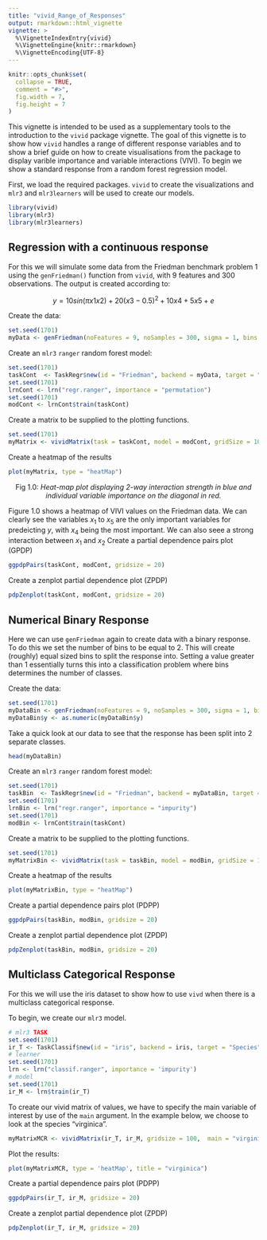 ```yaml
---
title: "vivid_Range_of_Responses"
output: rmarkdown::html_vignette
vignette: >
  %\VignetteIndexEntry{vivid}
  %\VignetteEngine{knitr::rmarkdown}
  %\VignetteEncoding{UTF-8}
---
```


```r
knitr::opts_chunk$set(
  collapse = TRUE,
  comment = "#>",
  fig.width = 7,
  fig.height = 7
)
```

This vignette is intended to be used as a supplementary tools to the introduction to the `vivid` package vignette. The goal of this vignette is to show how `vivid` handles a range of different response variables and to show a brief guide on how to create visualisations from the package to display varible importance and variable interactions (VIVI). To begin we show a standard response from a random forest regression model. 

First, we load the required packages. `vivid` to create the visualizations and `mlr3` and `mlr3learners` will be used to create our models. 

```r
library(vivid)
library(mlr3)  
library(mlr3learners)
```


## Regression with a continuous response

For this we will simulate some data from the Friedman benchmark problem 1 using the `genFriedman()` function from `vivid`, with 9 features and 300 observations. The output is created according to:

<center>
$$y = 10 sin(π x1 x2) + 20 (x3 - 0.5)^2 + 10 x4 + 5 x5 + e$$
</center>


Create  the data:
```r
set.seed(1701)
myData <- genFriedman(noFeatures = 9, noSamples = 300, sigma = 1, bins = NULL, seed = NULL)
```

Create an `mlr3` `ranger` random forest model:

```r
set.seed(1701)
taskCont  <- TaskRegr$new(id = "Friedman", backend = myData, target = "y")
set.seed(1701)
lrnCont <- lrn("regr.ranger", importance = "permutation")
set.seed(1701)
modCont <- lrnCont$train(taskCont)
```

Create a matrix to be supplied to the plotting functions.

```r
set.seed(1701)
myMatrix <- vividMatrix(task = taskCont, model = modCont, gridSize = 100)

```

Create a heatmap of the results

```r
plot(myMatrix, type = "heatMap")
```
<center>
Fig 1.0: *Heat-map plot displaying 2-way interaction strength in blue and individual variable importance on the diagonal in red.*
</center>

Figure 1.0 shows a heatmap of VIVI values on the Friedman data. We can clearly see the variables $x_1$ to $x_5$ are the only important variables for predeicting $y$, with $x_4$ being the most important. We can also seee a strong interaction between $x_1$ and $x_2$ 
Create a partial dependence pairs plot (GPDP)

```r
ggpdpPairs(taskCont, modCont, gridsize = 20)
```

Create a zenplot partial dependence plot (ZPDP)

```r
pdpZenplot(taskCont, modCont, gridsize = 20)
```


## Numerical Binary Response 

Here we can use `genFriedman` again to create data with a binary response. To do this we set the number of bins to be equal to 2. This will create (roughly) equal sized bins to split the response into. Setting a value greater than 1 essentially turns this into a classification problem where bins determines the number of classes.


Create  the data:
```r
set.seed(1701)
myDataBin <- genFriedman(noFeatures = 9, noSamples = 300, sigma = 1, bins = 2, seed = NULL)
myDataBin$y <- as.numeric(myDataBin$y)
```

Take a quick look at our data to see that the response has been split into 2 separate classes.

```r
head(myDataBin)
```

Create an `mlr3` `ranger` random forest model:

```r
set.seed(1701)
taskBin  <- TaskRegr$new(id = "Friedman", backend = myDataBin, target = "y")
set.seed(1701)
lrnBin <- lrn("regr.ranger", importance = "impurity")
set.seed(1701)
modBin <- lrnCont$train(taskCont)
```

Create a matrix to be supplied to the plotting functions.

```r
set.seed(1701)
myMatrixBin <- vividMatrix(task = taskBin, model = modBin, gridSize = 100)

```

Create a heatmap of the results

```r
plot(myMatrixBin, type = "heatMap")
```

Create a partial dependence pairs plot (PDPP)

```r
ggpdpPairs(taskBin, modBin, gridsize = 20)
```

Create a zenplot partial dependence plot (ZPDP)

```r
pdpZenplot(taskBin, modBin, gridsize = 20)
```


## Multiclass Categorical Response

For this we will use the iris dataset to show how to use `vivd` when there is a multiclass categorical response.

To begin, we create our `mlr3` model.

```r
# mlr3 TASK
set.seed(1701)
ir_T <- TaskClassif$new(id = "iris", backend = iris, target = "Species")
# learner
set.seed(1701)
lrn <- lrn("classif.ranger", importance = 'impurity')
# model
set.seed(1701)
ir_M <- lrn$train(ir_T)
```

To create our vivid matrix of values, we have to specify the main variable of interest by use of the `main` argument. In the example below, we choose to look at the species "virginica".

```r
myMatrixMCR <- vividMatrix(ir_T, ir_M, gridsize = 100,  main = "virginica")
```

Plot the results:
```r
plot(myMatrixMCR, type = 'heatMap', title = "virginica")
```

Create a partial dependence pairs plot (PDPP)

```r
ggpdpPairs(ir_T, ir_M, gridsize = 20)
```

Create a zenplot partial dependence plot (ZPDP)

```r
pdpZenplot(ir_T, ir_M, gridsize = 20)
```
